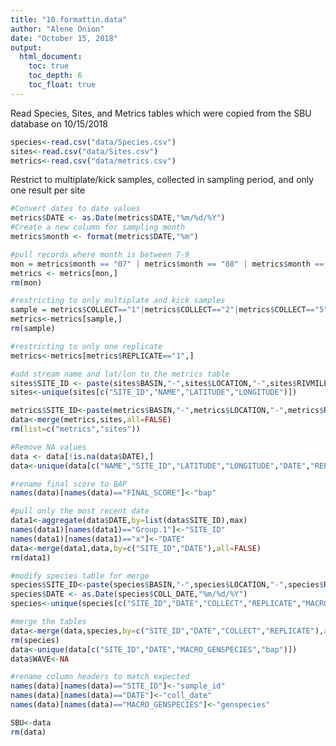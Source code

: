 ```yaml
---
title: "10.formattin.data"
author: "Alene Onion"
date: "October 15, 2018"
output:
  html_document:
    toc: true
    toc_depth: 6
    toc_float: true
---
```


Read Species, Sites, and Metrics tables which were copied from the SBU database on 10/15/2018  
```r
species<-read.csv("data/Species.csv")
sites<-read.csv("data/Sites.csv")
metrics<-read.csv("data/metrics.csv")
```

Restrict to multiplate/kick samples, collected in sampling period, and only one result per site  
```r
#Convert dates to date values
metrics$DATE <- as.Date(metrics$DATE,"%m/%d/%Y")
#Create a new column for sampling month
metrics$month <- format(metrics$DATE,"%m")

#pull records where month is between 7-9
mon = metrics$month == "07" | metrics$month == "08" | metrics$month == "09"
metrics <- metrics[mon,]
rm(mon)

#restricting to only multiplate and kick samples
sample = metrics$COLLECT=="1"|metrics$COLLECT=="2"|metrics$COLLECT=="5"|metrics$COLLECT=="3"
metrics<-metrics[sample,]
rm(sample)

#restricting to only one replicate
metrics<-metrics[metrics$REPLICATE=="1",]

#add stream name and lat/lon to the metrics table
sites$SITE_ID <- paste(sites$BASIN,"-",sites$LOCATION,"-",sites$RIVMILE,sep="")
sites<-unique(sites[c("SITE_ID","NAME","LATITUDE","LONGITUDE")])

metrics$SITE_ID<-paste(metrics$BASIN,"-",metrics$LOCATION,"-",metrics$RIVMILE,sep="")
data<-merge(metrics,sites,all=FALSE)
rm(list=c("metrics","sites"))

#Remove NA values
data <- data[!is.na(data$DATE),]
data<-unique(data[c("NAME","SITE_ID","LATITUDE","LONGITUDE","DATE","REPLICATE","COLLECT","FINAL_SCORE")])

#rename final score to BAP
names(data)[names(data)=="FINAL_SCORE"]<-"bap"

#pull only the most recent date
data1<-aggregate(data$DATE,by=list(data$SITE_ID),max)
names(data1)[names(data1)=="Group.1"]<-"SITE_ID"
names(data1)[names(data1)=="x"]<-"DATE"
data<-merge(data1,data,by=c("SITE_ID","DATE"),all=FALSE)
rm(data1)

#modify species table for merge
species$SITE_ID<-paste(species$BASIN,"-",species$LOCATION,"-",species$RIVMILE,sep="")
species$DATE <- as.Date(species$COLL_DATE,"%m/%d/%Y")
species<-unique(species[c("SITE_ID","DATE","COLLECT","REPLICATE","MACRO_GENSPECIES")])

#merge the tables
data<-merge(data,species,by=c("SITE_ID","DATE","COLLECT","REPLICATE"),all=FALSE)
rm(species)
data<-unique(data[c("SITE_ID","DATE","MACRO_GENSPECIES","bap")])
data$WAVE<-NA

#rename column headers to match expected
names(data)[names(data)=="SITE_ID"]<-"sample_id"
names(data)[names(data)=="DATE"]<-"coll_date"
names(data)[names(data)=="MACRO_GENSPECIES"]<-"genspecies"

SBU<-data
rm(data)
```
